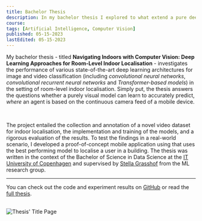 ```yaml
---
title: Bachelor Thesis
description: In my bachelor thesis I explored to what extend a pure deep learning computer vision pipeline could solve the problem of indoor localisation
course:
tags: [Artificial Intelligence, Computer Vision]
published: 05-15-2023
lastEdited: 05-15-2023
---
```


My bachelor thesis - titled **Navigating Indoors with Computer Vision: Deep Learning Approaches for Room-Level Indoor Localisation** - investigates the performance of various state-of-the-art deep learning architectures for image and video classification (including _convolutional neural networks_, _convolutional recurrent neural networks_ and _Transformer-based models_) in the setting of room-level indoor localisation.
Simply put, the thesis answers the questions whether a purely visual model can learn to accurately predict, _where_ an agent is based on the continuous camera feed of a mobile device.

<br />

The project entailed the collection and annotation of a novel video dataset for indoor localisation, the implementation and training of the models, and a rigorous evaluation of the results. To test the findings in a real-world scenario, I developed a proof-of-concept mobile application using that uses the best performing model to localise a user in a building. The thesis was written in the context of the Bachelor of Science in Data Science at the [IT University of Copenhagen](https://www.itu.dk) and supervised by [Stella Grasshof](https://pure.itu.dk/en/persons/stella-grasshof) from the ML research group.

---

You can check out the code and experiment results on [GitHub](https://github.com/mikasenghaas/bsc) or read the [full thesis](https://github.com/mikasenghaas/bsc/blob/main/report/build/main.pdf).

<br />

<Image src="/img/bsc-thesis.png" alt="Thesis' Title Page" />

